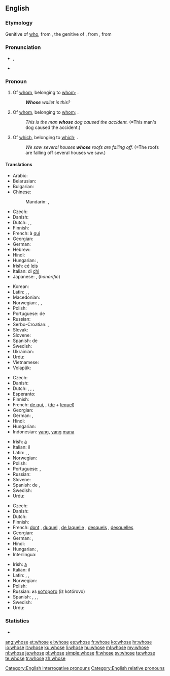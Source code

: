 ==English==

===Etymology===
Genitive of [[who]], from {{etyl|ang}} {{term|hwæs|lang=ang}}, the genitive of {{term|hwa|lang=ang}}, from {{etyl|gem-pro|en}} {{recons|hwaz|lang=gem-pro}}, from {{proto|ine-pro|kʷis}}

===Pronunciation===
* {{a|UK|US}} {{IPA|/huːz/}}, {{X-SAMPA|/hu:z/}}
*: {{audio|en-us-whose.ogg|Audio (US)}}
*: {{rhymes|uːz}}
* {{homophones|who's}}

===Pronoun===
{{en-pron}}

# Of [[whom]], belonging to [[whom]]; {{non-gloss definition|used as an interrogative pronoun}}.
#: '''''Whose''' wallet is this?''
# Of [[whom]], belonging to [[whom]]; {{non-gloss definition|used as a relative pronoun}}.
#: ''This is the man '''whose''' dog caused the accident.'' (=This man's dog caused the accident.)
# {{context|formerly|_|proscribed}} Of [[which]], belonging to [[which]]; {{non-gloss definition|used as a relative pronoun}}.
#: ''We saw several houses '''whose''' roofs are falling off.'' (=The roofs are falling off several houses we saw.)

====Translations====
{{trans-top|of whom (interrogative)}}
* Arabic: {{t-|ar|لمن|tr=líman}}
* Belarusian: {{t-|be|чый|tr=čyj|xs=Belarusian}}
* Bulgarian: {{t-|bg|чий|tr=čij}}
* Chinese:
*: Mandarin: {{t-|cmn|誰|alt=誰的|sc=Hani}},  {{t-|cmn|谁|alt=谁的|tr=shuí de, shéi de|sc=Hani}}
* Czech: {{t+|cs|čí}}
* Danish: {{t+|da|hvis}}
* Dutch: {{t-|nl|van wie}}, {{t+|nl|wiens|m|n}}, {{t+|nl|wier|f|p}}
* Finnish: {{t+|fi|kenen}}
* French: à [[qui]]
* Georgian: {{t+|ka|ვისი|sc=Geor}}
* German: {{t+|de|wessen}}
* Hebrew: {{t-SOP|he|[[של|שֶׁל]] [[מי|מִי]]|tr=shel mi}}
* Hindi: {{t-|hi|किसका|tr=kiskā|xs=Hindi}}
* Hungarian: {{t-|hu|kié}}, {{t+|hu|kinek}}
* Irish: [[cé#Irish|cé]] [[leis#Irish|leis]]
* Italian: di [[chi]]
* Japanese: {{t+|ja|誰|alt=誰の|tr=だれの, dáre-no}}, {{t-|ja|どなた|alt=どなたの|tr=dónata-no}} (''honorific'')
{{trans-mid}}
* Korean: {{t-|ko|누구의|tr=nugu-ui|sc=Hang}}
* Latin: {{t-|la|cuius}}, {{t-|la|quorum|m|f|n|p}}, {{t-|la|quarum|m|f|n|p}}
* Macedonian: {{t-|mk|чиј|tr=čij}}
* Norwegian: {{t-|no|hvem sin}}, {{t-|no|hvems}},  {{t+|no|hvis}}
* Polish: {{t+|pl|czyj}}
* Portuguese: de {{t+|pt|quem}}
* Russian: {{t+|ru|чей|tr=čej}}
* Serbo-Croatian: {{t-|sh|чији|alt=чѝјӣ|sc=Cyrl|xs=Serbo-Croatian}},  {{t-|sh|čiji|alt=čìjī|xs=Serbo-Croatian}}
* Slovak: {{t-|sk|čí}}
* Slovene: {{t+|sl|čigav|m}}
* Spanish: de {{t+|es|quién}}
* Swedish: {{t-|sv|vems}}
* Ukrainian: {{t-|uk|чий|tr=čyj|xs=Ukrainian}}
* Urdu: {{t-|ur|کس کا|tr=kis kā|xs=Urdu}}
* Vietnamese: {{t-|vi|của ai|xs=Vietnamese}}
* Volapük: {{t-|vo|kima}}
{{trans-bottom}}

{{trans-top|of whom (relative)}}
* Czech: {{t+|cs|jehož|m|n}} {{t+|cs|jejíž|f}} {{t+|cs|jejichž|p}}
* Danish: {{t+|da|hvis}}
* Dutch: {{t-|nl|van wie}}, {{t+|nl|waarvan|n}}, {{t+|nl|wiens|m|n}}, {{t+|nl|wier|f|p}}
* Esperanto: {{t-|eo|kies|xs=Esperanto}}
* Finnish: {{t+|fi|jonka}}
* French: [[de qui]], {{t+|fr|dont}}, {{t+|fr|duquel}} ([[de]] + [[lequel]])
* Georgian: {{t-|ka|რომლის|sc=Geor}}
* German: {{t+|de|dessen|m|n}}, {{t+|de|deren|f|p}}
* Hindi: {{t-|hi|जिसका|tr=jiskā|xs=Hindi}}
* Hungarian: {{t-|hu|akinek}}
* Indonesian: [[yang]], [[yang]] [[mana]]
{{trans-mid}}
* Irish: [[a#Irish|a]] {{qualifier|indirect relative followed by resumptive possessive pronoun}}
* Italian: il {{t+|it|cui}}
* Latin: {{t-|la|cuius}}, {{t-|la|quarum|m|f|n|p}}, {{t-|la|quorum|m|f|n|p}}
* Norwegian: {{t+|no|hvis}}
* Polish: {{t+|pl|który|m}}
* Portuguese: {{t+|pt|cujo|m}}, {{t+|pt|cuja|f}}
* Russian: {{t+|ru|чей|tr=čej}}
* Slovene: {{t+|sl|čigar}}
* Spanish: de {{t+|es|quien}}, {{t+|es|cuyo|m}}
* Swedish: {{t+|sv|vars}}
* Urdu: {{t-|ur|جس کا|tr=jis kā|xs=Urdu}}
{{trans-bottom}}

{{trans-top|of which (relative)}}
* Czech: {{t+|cs|jehož|m|n}} {{t+|cs|jejíž|f}} {{t+|cs|jejichž|p}}
* Danish: {{t+|da|hvis}}
* Dutch: {{t+|nl|waarvan}}
* Finnish: {{t+|fi|jonka}}
* French: [[dont]] {{m|f|p}}, [[duquel]] {{m}}, [[de laquelle]] {{f}}, [[desquels]] {{p}}, [[desquelles]] {{f|p}}
* Georgian: {{t-|ka|რომლის|sc=Geor}}
* German: {{t+|de|dessen|m|n}}, {{t+|de|deren|f|p}}
* Hindi: {{t-|hi|जिसका|tr=jiskā|xs=Hindi}}
* Hungarian: {{t-|hu|aminek}}, {{t-|hu|amelynek}}
* Interlingua: {{t-|ia|cuje}}
{{trans-mid}}
* Irish: [[a#Irish|a]] {{qualifier|indirect relative followed by resumptive possessive pronoun}}
* Italian: il {{t+|it|cui}}
* Latin: {{t-|la|cuius|m|f|n}}, {{t-|la|quorum|m|n|p}}, {{t-|la|quarum|f|p}}
* Norwegian: {{t+|no|hvis}}
* Polish: {{t+|pl|który|m}}
* Russian: из [[который|которого]] (iz kotórovo)
* Spanish: {{t+|es|cuyo|m}}, {{t-|es|cuya|f}}, {{t-|es|cuyos|p}}, {{t-|es|cuyas|f|p}}
* Swedish: {{t+|sv|vars}}
* Urdu: {{t-|ur|جس کا|tr=jis kā|xs=Urdu}}
{{trans-bottom}}

===Statistics===
* {{rank|woman|want|home|234|whose|words|given|hands}}

[[Category:English interrogative pronouns]]
[[Category:English relative pronouns]]

[[ang:whose]]
[[et:whose]]
[[el:whose]]
[[es:whose]]
[[fr:whose]]
[[ko:whose]]
[[hr:whose]]
[[io:whose]]
[[it:whose]]
[[ku:whose]]
[[li:whose]]
[[hu:whose]]
[[ml:whose]]
[[my:whose]]
[[nl:whose]]
[[ja:whose]]
[[pl:whose]]
[[simple:whose]]
[[fi:whose]]
[[sv:whose]]
[[ta:whose]]
[[te:whose]]
[[tr:whose]]
[[zh:whose]]